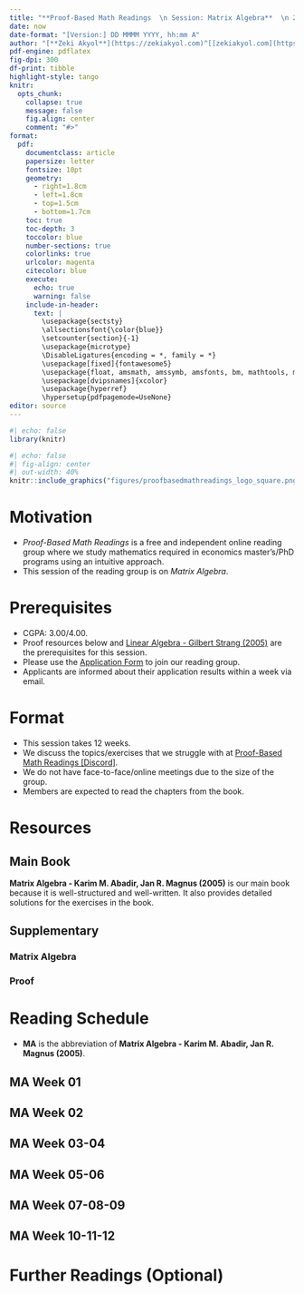 ---
title: "**Proof-Based Math Readings  \n Session: Matrix Algebra**  \n 2023 Fall"
date: now
date-format: "[Version:] DD MMMM YYYY, hh:mm A"
author: "[**Zeki Akyol**](https://zekiakyol.com)^[[zekiakyol.com](https://zekiakyol.com)]  \n Department of Economics  \n Istanbul Technical University  \n [Click here for the most recent versions of the syllabuses](https://github.com/zekiakyol/proof-based-math-readings)"
pdf-engine: pdflatex
fig-dpi: 300
df-print: tibble
highlight-style: tango
knitr:
  opts_chunk: 
    collapse: true
    message: false
    fig.align: center
    comment: "#>"
format:
  pdf: 
    documentclass: article
    papersize: letter
    fontsize: 10pt
    geometry: 
      - right=1.8cm
      - left=1.8cm
      - top=1.5cm
      - bottom=1.7cm
    toc: true
    toc-depth: 3
    toccolor: blue
    number-sections: true
    colorlinks: true
    urlcolor: magenta
    citecolor: blue
    execute:
      echo: true
      warning: false
    include-in-header: 
      text: |
        \usepackage{sectsty}
        \allsectionsfont{\color{blue}}
        \setcounter{section}{-1}
        \usepackage{microtype}
        \DisableLigatures{encoding = *, family = *}
        \usepackage[fixed]{fontawesome5}
        \usepackage{float, amsmath, amssymb, amsfonts, bm, mathtools, mathastext}
        \usepackage[dvipsnames]{xcolor}
        \usepackage{hyperref}
        \hypersetup{pdfpagemode=UseNone}
editor: source
---

```{r}
#| echo: false
library(knitr)
```

```{r}
#| echo: false
#| fig-align: center
#| out-width: 40%
knitr::include_graphics("figures/proofbasedmathreadings_logo_square.png")
```

\newpage

# Motivation 

- *Proof-Based Math Readings* is a free and independent online reading group where we study mathematics required in economics master's/PhD programs using an intuitive approach.
- This session of the reading group is on *Matrix Algebra*.

# Prerequisites

- CGPA: 3.00/4.00.
- Proof resources below and [\faYoutube Linear Algebra - Gilbert Strang (2005)](https://www.youtube.com/playlist?list=PLE7DDD91010BC51F8) are the prerequisites for this session.
- Please use the [\faLink Application Form](https://docs.google.com/forms/d/e/1FAIpQLSf3OxwYuAwiDXMVTCQ_x3FTtKnHmRRkl_SXlpdfqTDty06PxQ/viewform) to join our reading group.
- Applicants are informed about their application results within a week via email.

# Format

- This session takes 12 weeks.
- We discuss the topics/exercises that we struggle with at [\faDiscord Proof-Based Math Readings \[Discord\]](https://discord.com).
- We do not have face-to-face/online meetings due to the size of the group.
- Members are expected to read the chapters from the book.

# Resources

## Main Book

**Matrix Algebra - Karim M. Abadir, Jan R. Magnus (2005)** is our main book because it is well-structured and well-written. It also provides detailed solutions for the exercises in the book.

\begin{itemize}
  \item[\faBook] Matrix Algebra - Karim M. Abadir, Jan R. Magnus (2005)
  \item[\faBook] \href{https://www.janmagnus.nl/misc/corrections03.pdf}{Matrix Algebra - Karim M. Abadir, Jan R. Magnus (2005, Errata)}
\end{itemize}

## Supplementary

### Matrix Algebra

\begin{itemize}
  \item[\faScroll] \href{https://www.sciencedirect.com/science/article/pii/S0304407624002070}{A Gentle Introduction to Matrix Calculus - Jan R. Magnus (2024)}
  \item[\faBook] \href{https://www.math.uwaterloo.ca/~hwolkowi/matrixcookbook.pdf}{The Matrix Cookbook - Kaare Brandt Petersen, Michael Syskind Pedersen (2012)}
  \item[\faCalculator] \href{https://www.matrixcalculus.org}{matrixcalculus.org}
  \item[\faBook] \href{https://media.pearsoncmg.com/ph/bp/bridgepages/bp_greene_bridgepage/Econometric_Analysis_8/Greene_Appendices.pdf}{Econometric Theory - William H. Greene (Appendix A, 8th Edition, 2020)}
\end{itemize}

### Proof

\begin{itemize}
  \item[\faBook] \href{https://richardhammack.github.io/BookOfProof/}{Book of Proof - Richard Hammack (3.3 Edition, 2022)}
  \item[\faYoutube] \href{https://www.youtube.com/@jeremy9959/playlists?view=50&sort=dd&shelf_id=5}{Book of Proof - Richard Hammack (3.3 Edition, 2022, Playlist by Jeremy Teitelbaum)}
  \item[\faYoutube] \href{https://www.youtube.com/playlist?list=PLVMgvCDIRy1x00m7Oo9XzEkDDACeEK_m-}{Book of Proof - Richard Hammack (3.3 Edition, 2022, Playlist by Michael Penn)}
\end{itemize}

\newpage

# Reading Schedule

- **MA** is the abbreviation of **Matrix Algebra - Karim M. Abadir, Jan R. Magnus (2005)**.
  
::: {.callout-tip icon=false}
## **\faBook MA \hfill Week 01 \faCalendar* **

\begin{itemize}
  \item[] Appendix A: Some mathematical tools
  \item[] Appendix B: Notation
  \item[] Chapter 1: Vectors
  \item[] Chapter 2: Matrices
\end{itemize}
:::

::: {.callout-tip icon=false}
## **\faBook MA \hfill Week 02 \faCalendar* **

\begin{itemize}
  \item[] Chapter 3: Vector spaces
  \item[] Chapter 4: Rank, inverse, and determinant
\end{itemize}
:::

::: {.callout-tip icon=false}
## **\faBook MA \hfill Week 03-04 \faCalendar* **

\begin{itemize}
  \item[] Chapter 5: Partitioned matrices
  \item[] Chapter 6: Systems of equations
\end{itemize}
:::

::: {.callout-tip icon=false}
## **\faBook MA \hfill Week 05-06 \faCalendar* **

\begin{itemize}
  \item[] Chapter 7: Eigenvalues, eigenvectors, and factorizations
  \item[] Chapter 8: Positive (semi)definite and idempotent matrices
  \item[] Chapter 9: Matrix functions
\end{itemize}
:::

::: {.callout-tip icon=false}
## **\faBook MA \hfill Week 07-08-09 \faCalendar* **

\begin{itemize}
  \item[] Chapter 10: Kronecker product, vec-operator, and Moore-Penrose inverse
  \item[] Chapter 11: Patterned matrices: commutation- and duplication matrix
\end{itemize}
:::

::: {.callout-tip icon=false}
## **\faBook MA \hfill Week 10-11-12 \faCalendar* **

\begin{itemize}
  \item[] Chapter 12: Matrix inequalities
  \item[] Chapter 13: Matrix calculus
\end{itemize}
:::

# Further Readings (Optional)

::: {.callout-note appearance="minimal"}
\begin{itemize}
  \item[\faBook] Matrix Differential Calculus with Applications in Statistics and Econometrics - Jan R. Magnus, Heinz Neudecker (3rd Edition, 2019)
\end{itemize}
:::

